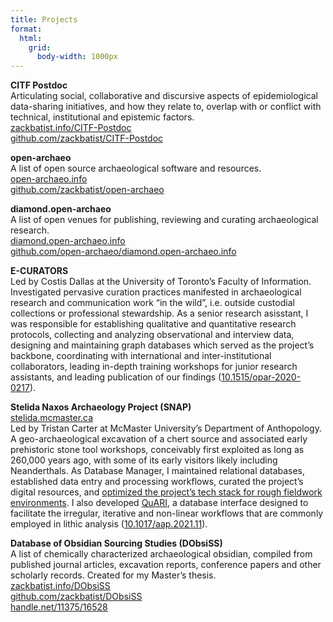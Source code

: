 ```yaml
---
title: Projects
format: 
  html: 
    grid: 
      body-width: 1000px
---
```


**CITF Postdoc**\
Articulating social, collaborative and discursive aspects of epidemiological data-sharing initiatives, and how they relate to, overlap with or conflict with technical, institutional and epistemic factors.\
[zackbatist.info/CITF-Postdoc](https://zackbatist.info/CITF-Postdoc)\
[github.com/zackbatist/CITF-Postdoc](https://github.com/zackbatist/CITF-Postdoc)

**open-archaeo**\
A list of open source archaeological software and resources.\
[open-archaeo.info](https://open-archaeo.info)\
[github.com/zackbatist/open-archaeo](https://github.com/zackbatist/open-archaeo)

**diamond.open-archaeo**\
A list of open venues for publishing, reviewing and curating archaeological research.\
[diamond.open-archaeo.info](https://diamond.open-archaeo.info/)\
[github.com/open-archaeo/diamond.open-archaeo.info](https://github.com/open-archaeo/diamond.open-archaeo.info)

**E-CURATORS**\
Led by Costis Dallas at the University of Toronto's Faculty of Information.
Investigated pervasive curation practices manifested in archaeological research and communication work "in the wild", i.e. outside custodial collections or professional stewardship.
As a senior research asisstant, I was responsible for establishing qualitative and quantitative research protocols, collecting and analyzing observational and interview data, designing and maintaining graph databases which served as the project's backbone, coordinating with international and inter-institutional collaborators, leading in-depth training workshops for junior research assistants, and leading publication of our findings ([10.1515/opar-2020-0217](https://doi.org/10.1515/opar-2020-0217)).

**Stelida Naxos Archaeology Project (SNAP)**\
[stelida.mcmaster.ca](https://stelida.mcmaster.ca/)\
Led by Tristan Carter at McMaster University's Department of Anthopology.
A geo-archaeological excavation of a chert source and associated early prehistoric stone tool workshops, conceivably first exploited as long as 260,000 years ago, with some of its early visitors likely including Neanderthals.
As Database Manager, I maintained relational databases, established data entry and processing workflows, curated the project's digital resources, and [optimized the project's tech stack for rough fieldwork environments](https://github.com/zackbatist/DIYFieldworkDatabase).
I also developed [QuARI](https://github.com/zackbatist/QuARI), a database interface designed to facilitate the irregular, iterative and non-linear workflows that are commonly employed in lithic analysis ([10.1017/aap.2021.11](https://doi.org/10.1017/aap.2021.11)).

**Database of Obsidian Sourcing Studies (DObsiSS)**\
A list of chemically characterized archaeological obsidian, compiled from published journal articles, excavation reports, conference papers and other scholarly records.
Created for my Master's thesis.\
[zackbatist.info/DObsiSS](https://zackbatist.info/DObsiSS)\
[github.com/zackbatist/DObsiSS](https://github.com/zackbatist/DObsiSS)\
[handle.net/11375/16528](http://hdl.handle.net/11375/16528)\

